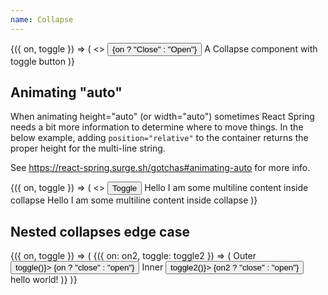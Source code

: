 ```yaml
---
name: Collapse
---
```


<Playground title="Toggle">
  <Toggler>
    {({ on, toggle }) => (
      <>
        <Button onClick={toggle}>{on ? "Close" : "Open"}</Button>
        <Collapse open={on}>
          <BorderBox my={2}>A Collapse component with toggle button</BorderBox>
        </Collapse>
      </>
    )}
  </Toggler>
</Playground>

## Animating "auto"

When animating height="auto" (or width="auto") sometimes React Spring needs a
bit more information to determine where to move things. In the below example,
adding `position="relative"` to the container returns the proper height for the
multi-line string.

See https://react-spring.surge.sh/gotchas#animating-auto for more info.

<Playground>
  <Toggler>
    {({ on, toggle }) => (
      <>
        <Spacer mb={4} />
        <Flex flexDirection="column" alignItems="center">
          <Button onClick={toggle} width="300px">
            Toggle
          </Button>
          <Spacer mb={2} />
          <Flex alignItems="flex-start">
            <BorderBox width="300px" flexDirection="column" position="relative">
              <Collapse open={on}>
                <Box>Hello I am some multiline content inside collapse</Box>
              </Collapse>
            </BorderBox>
          </Flex>
          <Spacer mb={2} />
          <Flex alignItems="flex-start">
            <BorderBox width="300px" flexDirection="column" position="relative">
              <Collapse open={!on}>
                <Box>Hello I am some multiline content inside collapse</Box>
              </Collapse>
            </BorderBox>
          </Flex>
        </Flex>
      </>
    )}
  </Toggler>
</Playground>

## Nested collapses edge case

<Playground>
  <Toggler initial={true}>
    {({ on, toggle }) => (
      <Toggler initial={true}>
        {({ on: on2, toggle: toggle2 }) => (
          <BorderBox position="relative" flexDirection="column">
            <Flex justifyContent="space-between">
              <Serif size="3">Outer</Serif>
              <Button size="small" onClick={() => toggle()}>
                {on ? "close" : "open"}
              </Button>
            </Flex>
            <Collapse open={on}>
              <BorderBox position="relative" flexDirection="column" mt={2}>
                <Flex justifyContent="space-between">
                  <Serif size="3">Inner</Serif>
                  <Button size="small" onClick={() => toggle2()}>
                    {on2 ? "close" : "open"}
                  </Button>
                </Flex>
                <Collapse open={on2}>
                  <BorderBox mt={2}>
                    <Sans size="2"> hello world! </Sans>
                  </BorderBox>
                </Collapse>
              </BorderBox>
            </Collapse>
          </BorderBox>
        )}
      </Toggler>
    )}
  </Toggler>
</Playground>
